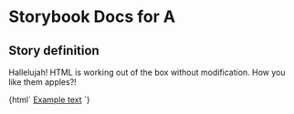 

# Storybook Docs for A

<Meta title="custom/A" />

## Story definition

Hallelujah! HTML is working out of the box without modification.
How you like them apples?!

<Preview>
  <Story name="A" height="100px">
    {html` <a class="g-link example" href="example"> Example text</a> `}
  </Story>
</Preview>
